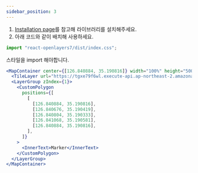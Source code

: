 ```yaml
---
sidebar_position: 3
---
```



1. [Installation page](./Installation.mdx)를 참고해 라이브러리를 설치해주세요.
2. 아래 코드와 같이 배치해 사용하세요.

```javascript title="App.tsx"
import "react-openlayers7/dist/index.css";
```

스타일을 import 해야합니다.

```jsx live
<MapContainer center={[126.840884, 35.190816]} width="100%" height="500px">
  <TileLayer url="https://tgxe79f6wl.execute-api.ap-northeast-2.amazonaws.com/dev/dev-drone-square-bucket/public/1/manifold/orthomosaic_tiles/{z}/{x}/{y}.png" />
  <LayerGroup zIndex={1}>
    <CustomPolygon
      positions={[
        [
          [126.840884, 35.190816],
          [126.840676, 35.190419],
          [126.840804, 35.190333],
          [126.841068, 35.190581],
          [126.840884, 35.190816],
        ],
      ]}
    >
      <InnerText>Marker</InnerText>
    </CustomPolygon>
  </LayerGroup>
</MapContainer>
```

